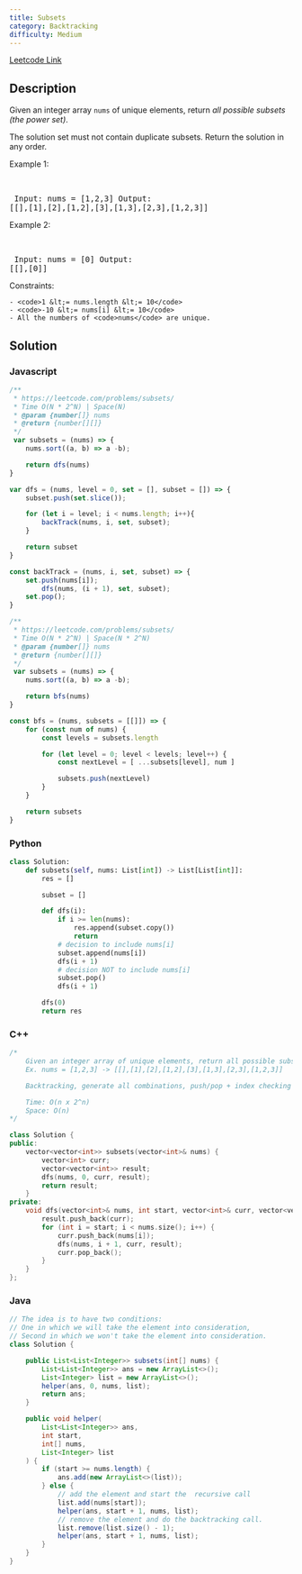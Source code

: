 ```yaml
---
title: Subsets
category: Backtracking
difficulty: Medium
---
```


<Callout>

[Leetcode Link](https://leetcode.com/problems/subsets)

</Callout>

## Description
Given an integer array <code>nums</code> of unique elements, return *all possible* <span data-keyword="subset">*subsets*</span> *(the power set)*.

The solution set must not contain duplicate subsets. Return the solution in any order.

 
Example 1:

<br /><pre className="overflow-x-auto">
Input: nums = [1,2,3]
Output: [[],[1],[2],[1,2],[3],[1,3],[2,3],[1,2,3]]
</pre>

Example 2:

<br /><pre className="overflow-x-auto">
Input: nums = [0]
Output: [[],[0]]
</pre>

 
Constraints:


	- <code>1 &lt;= nums.length &lt;= 10</code>
	- <code>-10 &lt;= nums[i] &lt;= 10</code>
	- All the numbers of <code>nums</code> are unique.



## Solution

### Javascript
```javascript
/**
 * https://leetcode.com/problems/subsets/
 * Time O(N * 2^N) | Space(N)
 * @param {number[]} nums
 * @return {number[][]}
 */
 var subsets = (nums) => {
    nums.sort((a, b) => a -b);

    return dfs(nums)
}

var dfs = (nums, level = 0, set = [], subset = []) => {
    subset.push(set.slice());

    for (let i = level; i < nums.length; i++){
        backTrack(nums, i, set, subset);
    }

    return subset
}

const backTrack = (nums, i, set, subset) => {
    set.push(nums[i]);
        dfs(nums, (i + 1), set, subset);
    set.pop();
}

/**
 * https://leetcode.com/problems/subsets/
 * Time O(N * 2^N) | Space(N * 2^N)
 * @param {number[]} nums
 * @return {number[][]}
 */
 var subsets = (nums) => {
    nums.sort((a, b) => a -b);

    return bfs(nums)
}

const bfs = (nums, subsets = [[]]) => {
    for (const num of nums) {
        const levels = subsets.length

        for (let level = 0; level < levels; level++) {
            const nextLevel = [ ...subsets[level], num ]

            subsets.push(nextLevel)
        }
    }

    return subsets
}

```
### Python
```python
class Solution:
    def subsets(self, nums: List[int]) -> List[List[int]]:
        res = []

        subset = []

        def dfs(i):
            if i >= len(nums):
                res.append(subset.copy())
                return
            # decision to include nums[i]
            subset.append(nums[i])
            dfs(i + 1)
            # decision NOT to include nums[i]
            subset.pop()
            dfs(i + 1)

        dfs(0)
        return res

```
### C++
```cpp
/*
    Given an integer array of unique elements, return all possible subsets (the power set)
    Ex. nums = [1,2,3] -> [[],[1],[2],[1,2],[3],[1,3],[2,3],[1,2,3]]

    Backtracking, generate all combinations, push/pop + index checking to explore new combos

    Time: O(n x 2^n)
    Space: O(n)
*/

class Solution {
public:
    vector<vector<int>> subsets(vector<int>& nums) {
        vector<int> curr;
        vector<vector<int>> result;
        dfs(nums, 0, curr, result);
        return result;
    }
private:
    void dfs(vector<int>& nums, int start, vector<int>& curr, vector<vector<int>>& result) {
        result.push_back(curr);
        for (int i = start; i < nums.size(); i++) {
            curr.push_back(nums[i]);
            dfs(nums, i + 1, curr, result);
            curr.pop_back();
        }
    }
};

```
### Java
```java
// The idea is to have two conditions: 
// One in which we will take the element into consideration, 
// Second in which we won't take the element into consideration.
class Solution {

    public List<List<Integer>> subsets(int[] nums) {
        List<List<Integer>> ans = new ArrayList<>();
        List<Integer> list = new ArrayList<>();
        helper(ans, 0, nums, list);
        return ans;
    }

    public void helper(
        List<List<Integer>> ans,
        int start,
        int[] nums,
        List<Integer> list
    ) {
        if (start >= nums.length) {
            ans.add(new ArrayList<>(list));
        } else {
            // add the element and start the  recursive call
            list.add(nums[start]);
            helper(ans, start + 1, nums, list);
            // remove the element and do the backtracking call.
            list.remove(list.size() - 1);
            helper(ans, start + 1, nums, list);
        }
    }
}

```


